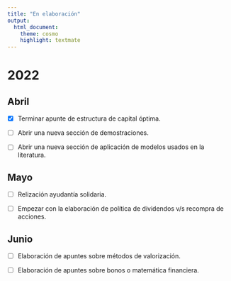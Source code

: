 ```yaml
---
title: "En elaboración"
output:
  html_document:
    theme: cosmo
    highlight: textmate
---
```

# 2022

## Abril 

- [x] Terminar apunte de estructura de capital óptima.

- [ ] Abrir una nueva sección de demostraciones.

- [ ] Abrir una nueva sección de aplicación de modelos usados en la literatura.

## Mayo 

- [ ] Relización ayudantía solidaria.

- [ ] Empezar con la elaboración de política de dividendos v/s recompra de acciones.

## Junio

- [ ] Elaboración de apuntes sobre métodos de valorización.

- [ ] Elaboración de apuntes sobre bonos o matemática financiera.
